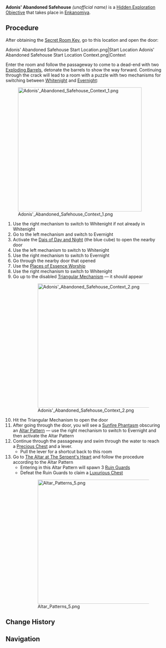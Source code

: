 {{Hidden Exploration Objectives Infobox
|image      = Adonis' Abandoned Safehouse Start Location Context.png
|type       = Unordered
|req        = 
|unlocks    = 
|region     = Inazuma
|area       = Enkanomiya
|subarea    = The Narrows
|loc        = [[The Narrows]], [[Enkanomiya]], [[Inazuma]]
|characters = Adonis; Paimon; Traveler
}}
'''Adonis' Abandoned Safehouse''' ''(unofficial name)'' is a [[Hidden Exploration Objective]] that takes place in [[Enkanomiya]].

==Procedure==
After obtaining the [[Secret Room Key]], go to this location and open the door:
<gallery>
Adonis' Abandoned Safehouse Start Location.png|Start Location
Adonis' Abandoned Safehouse Start Location Context.png|Context
</gallery>

Enter the room and follow the passageway to come to a dead-end with two [[Exploding Barrel]]s, detonate the barrels to show the way forward. Continuing through the crack will lead to a room with a puzzle with two mechanisms for switching between [[Whitenight]] and [[Evernight]]:

[[File:Adonis' Abandoned Safehouse Context 1.png|400px]]

# Use the right mechanism to switch to Whitenight if not already in Whitenight
# Go to the left mechanism and switch to Evernight
# Activate the [[Dais of Day and Night]] (the blue cube) to open the nearby door
# Use the left mechanism to switch to Whitenight
# Use the right mechanism to switch to Evernight
# Go through the nearby door that opened
# Use the [[Places of Essence Worship]]
# Use the right mechanism to switch to Whitenight
# Go up to the disabled [[Triangular Mechanism]] &mdash; it should appear
#:[[File:Adonis' Abandoned Safehouse Context 2.png|400px]]
# Hit the Triangular Mechanism to open the door
# After going through the door, you will see a [[Sunfire Phantasm]] obscuring an [[Altar Pattern]] &mdash; use the right mechanism to switch to Evernight and then activate the Altar Pattern
# Continue through the passageway and swim through the water to reach a [[Precious Chest]] and a lever.
#* Pull the lever for a shortcut back to this room
# Go to [[The Altar at The Serpent's Heart]] and follow the procedure according to the Altar Pattern
#* Entering in this Altar Pattern will spawn 3 [[Ruin Guard]]s
#* Defeat the Ruin Guards to claim a [[Luxurious Chest]]
#:[[File:Altar Patterns 5.png|400px]]

==Change History==
{{Change History|2.4}}

==Navigation==
{{Hidden Exploration Objective Navbox|Unordered}}